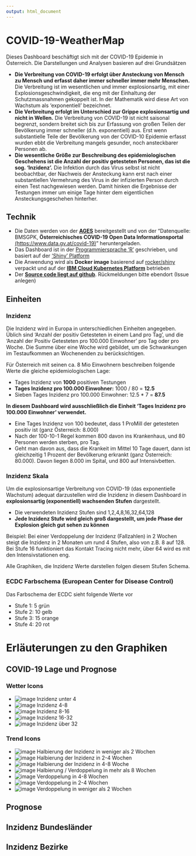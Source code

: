 ```yaml
---
output: html_document
---
```


# COVID-19-WeatherMap

Dieses Dashboard beschäftigt sich mit der COVID-19 Epidemie in Österreich. Die Darstellungen und Analysen basieren auf drei Grundsätzen

- **Die Verbreitung von COVID-19 erfolgt über Ansteckung von Mensch zu Mensch und erfasst daher immer schneller immer mehr Menschen.** Die Verbreitung ist im wesentlichen und immer explosionsartig, mit einer Explosionsgeschwindigkeit, die eng mit der Einhaltung der Schutzmassnahmen gekoppelt ist. In der Mathematik wird diese Art von Wachstum als 'exponentiell' bezeichnet. 
- **Die Verbreitung erfolgt im Unterschied zur Grippe explosionsartig und nicht in Wellen.** Die Verbreitung von COVID-19 ist nicht saisonal begrenzt, sondern breitet sich bis zur Erfassung von großen Teilen der Bevölkerung immer schneller (d.h. exponentiell) aus. Erst wenn substantielle Teile der Bevölkerung von der COVID-10 Epidemie erfasst wurden ebbt die Verbreitung mangels gesunder, noch ansteckbarer Personen ab.
- **Die wesentliche Größe zur Beschreibung des epidemiologischen Geschehens ist die Anzahl der positiv getesteten Personen, das ist die sog. 'Inzidenz'.**  Die Infektion durch das Virus selbst ist nicht beobachtbar, der Nachweis der Ansteckung kann erst nach einer substantiellen Vermehrung des Virus in der infizierten Person durch einen Test nachgewiesen werden. Damit hinken die Ergebnisse der Testungen immer um einige Tage hinter dem eigentlichen Ansteckungsgeschehen hinterher.

## Technik

- Die Daten werden von der **[AGES](https://covid19-dashboard.ages.at)** bereitgestellt und von der 
 "Datenquelle: BMSGPK, **Österreichisches COVID-19 Open Data Informationsportal** [(https://www.data.gv.at/covid-19)](https://www.data.gv.at/covid-19)" heruntergeladen.
- Das Dashboard ist in der [Programmiersprache 'R'](https://www.r-project.org) geschrieben, und basiert auf der ['Shiny' Platform](https://shiny.rstudio.com)
- Die Anwendung wird als **Docker image** basierend auf [rocker/shiny](https://hub.docker.com/r/rocker/shiny) verpackt und auf der **[IBM Cloud Kubernetes Platform](https://www.ibm.com/de-de/cloud/kubernetes-service)** betrieben 
- Der **[Source code liegt auf github](https://github.com/at062084/COVID-19-WeatherMap)**. Rückmeldungen bitte ebendort (Issue anlegen)


## Einheiten


### Inzidenz

Die Inzidenz wird in Europa in unterschiedlichen Einheiten angegeben. Üblich sind 'Anzahl der positiv Getesteten in einem Land pro Tag', und die 'Anzahl der Positiv Getesteten pro 100.000 Einwohner' pro Tag oder pro Woche. Die Summe über eine Woche wird gebildet, um die Schwankungen im Testaufkommen an Wochenenden zu berücksichtigen. 

Für Österreich mit seinen ca. 8 Mio Einwohnern beschreiben folgende Werte die gleiche epidemiologischen Lage:

- Tages Inzidenz von **1000** positiven Testungen
- **Tages Inzidenz pro 100.000 Einwohner:** 1000 / 80 = **12.5**
- Sieben Tages Inzidenz pro 100.000 Einwohner: 12.5 * 7 = **87.5**

**In diesem Dashboard wird ausschließlich die Einheit 'Tages Inzidenz pro 100.000 Einwohner' verwendet.**

- Eine Tages Inzidenz von 100 bedeutet, dass 1 ProMill der getesteten positiv ist (ganz Österreich: 8.000)
- Nach der 100-10-1 Regel kommen 800 davon ins Krankenhaus, und 80 Personen werden sterben, pro Tag.
- Geht man davon aus, dass die Krankeit im Mittel 10 Tage dauert, dann ist gleichzeitig 1 Prozent der Bevölkerung erkrankt (ganz Österreich: 80.000). Davon liegen 8.000 im Spital, und 800 auf Intensivbetten.

### Inzidenz Skala

Um die explosionsartige Verbreitung von COVID-19 (das exponentielle Wachstum) adequat darzustellen wird die Inzidenz in diesem Dashboard in **explosionsartig (exponentiell) wachsenden Stufen** dargestellt. 

- Die verwendeten Inzidenz Stufen sind 1,2,4,8,16,32,64,128
- **Jede Inzidenz Stufe wird gleich groß dargestellt, um jede Phase der Explosion gleich gut sehen zu können**

Beispiel: Bei einer Verdoppelung der Inzidenz (Fallzahlen) in 2 Wochen steigt die Inzidenz in 2 Monaten um rund 4 Stufen, also von z.B. 8 auf 128. Bei Stufe 16 funktioniert das Kontakt Tracing nicht mehr, über 64 wird es mit den Intensivstationen eng. 

Alle Graphiken, die Inzidenz Werte darstellen folgen diesem Stufen Schema. 


### ECDC Farbschema (European Center for Disease Control)

Das Farbschema der ECDC sieht folgende Werte vor

- Stufe 1: 5  grün
- Stufe 2: 10 gelb
- Stufe 3: 15 orange
- Stufe 4: 20 rot


# Erläuterungen zu den Graphiken

## COVID-19 Lage und Prognose

### Wetter Icons

- ![image](../www/iconWeather-Sun.png) Inzidenz unter 4 
- ![image](../www/iconWeather-Sun-Cloud.png) Inzidenz 4-8 
- ![image](../www/iconWeather-Rain.png) Inzidenz 8-16 
- ![image](../www/iconWeather-Rain.png) Inzidenz 16-32 
- ![image](../www/iconWeather-Thunder.png) Inzidenz über 32 

### Trend Icons

- ![image](../www/iconDirection-S.png) Halbierung der Inzidenz in weniger als 2 Wochen
- ![image](../www/iconDirection-SSE.png) Halbierung der Inzidenz in 2-4 Wochen
- ![image](../www/iconDirection-ESE.png) Halbierung der Inzidenz in 4-8 Woche
- ![image](../www/iconDirection-E.png) Halbierung / Verdoppelung in mehr als 8 Wochen
- ![image](../www/iconDirection-ENE.png) Verdoppelung in 4-8  Wochen
- ![image](../www/iconDirection-NNE.png) Verdoppelung in 2-4 Wochen
- ![image](../www/iconDirection-N.png) Verdoppelung in weniger als 2 Wochen


## Prognose

## Inzidenz Bundesländer

## Inzidenz Bezirke



